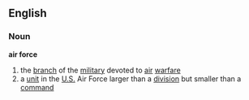 ==English==
=== Noun ===
'''air force'''
{{wikipedia}}
# the [[branch]] of the [[military]] devoted to [[air]] [[warfare]]
# a [[unit]] in the [[U.S.]] Air Force larger than a [[division]] but smaller than a [[command]]